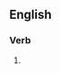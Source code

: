==English==

===Verb===
{{head|en|present participle}}

# {{present participle of|pulverize|lang=en|nocat=1}}